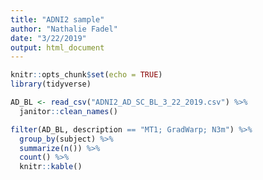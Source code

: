 ```yaml
---
title: "ADNI2 sample"
author: "Nathalie Fadel"
date: "3/22/2019"
output: html_document
---
```


```r
knitr::opts_chunk$set(echo = TRUE)
library(tidyverse)
```

```r
AD_BL <- read_csv("ADNI2_AD_SC_BL_3_22_2019.csv") %>%
  janitor::clean_names()

filter(AD_BL, description == "MT1; GradWarp; N3m") %>%
  group_by(subject) %>%
  summarize(n()) %>%
  count() %>%
  knitr::kable()


```
